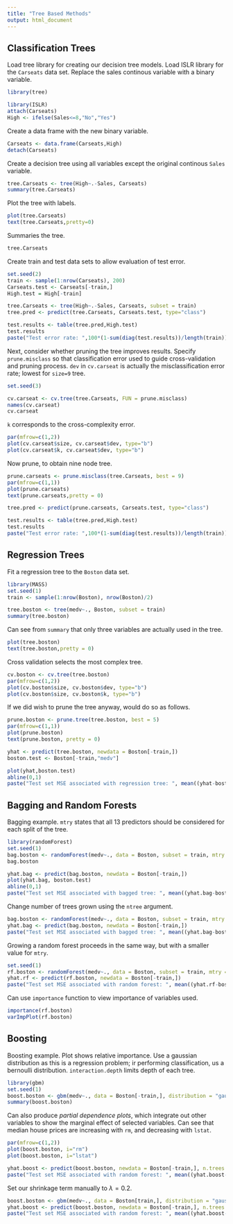 ```yaml
---
title: "Tree Based Methods"
output: html_document
---
```


## Classification Trees

Load tree library for creating our decision tree models. Load ISLR library for the `Carseats` data set. Replace the sales continous variable with a binary variable.
```r
library(tree)

library(ISLR)
attach(Carseats)
High <- ifelse(Sales<=8,"No","Yes")
```

Create a data frame with the new binary variable.
```r
Carseats <- data.frame(Carseats,High)
detach(Carseats)
```

Create a decision tree using all variables except the original continous `Sales` variable. 
```r
tree.Carseats <- tree(High~.-Sales, Carseats)
summary(tree.Carseats)
```

Plot the tree with labels.
```r
plot(tree.Carseats)
text(tree.Carseats,pretty=0)
```

Summaries the tree.
```r
tree.Carseats
```

Create train and test data sets to allow evaluation of test error.
```r
set.seed(2)
train <- sample(1:nrow(Carseats), 200)
Carseats.test <- Carseats[-train,]
High.test = High[-train]

tree.Carseats <- tree(High~.-Sales, Carseats, subset = train)
tree.pred <- predict(tree.Carseats, Carseats.test, type="class")

test.results <- table(tree.pred,High.test)
test.results
paste("Test error rate: ",100*(1-sum(diag(test.results))/length(train)),"%",sep="")
```

Next, consider whether pruning the tree improves results. Specify `prune.misclass` so that classification error used to guide cross-validation and pruning process. `dev` in `cv.carseat` is actually the misclassification error rate; lowest for `size=9` tree.
```r
set.seed(3)

cv.carseat <- cv.tree(tree.Carseats, FUN = prune.misclass)
names(cv.carseat)
cv.carseat
```

`k` corresponds to the cross-complexity error.
```r
par(mfrow=c(1,2))
plot(cv.carseat$size, cv.carseat$dev, type="b")
plot(cv.carseat$k, cv.carseat$dev, type="b")
```

Now prune, to obtain nine node tree.
```r
prune.carseats <- prune.misclass(tree.Carseats, best = 9)
par(mfrow=c(1,1))
plot(prune.carseats)
text(prune.carseats,pretty = 0)
```

```r
tree.pred <- predict(prune.carseats, Carseats.test, type="class")

test.results <- table(tree.pred,High.test)
test.results
paste("Test error rate: ",100*(1-sum(diag(test.results))/length(train)),"%",sep="")
```


## Regression Trees

Fit a regression tree to the `Boston` data set.
```r
library(MASS)
set.seed(1)
train <- sample(1:nrow(Boston), nrow(Boston)/2)

tree.boston <- tree(medv~., Boston, subset = train)
summary(tree.boston)
```

Can see from `summary` that only three variables are actually used in the tree.

```r
plot(tree.boston)
text(tree.boston,pretty = 0)
```

Cross validation selects the most complex tree.

```r
cv.boston <- cv.tree(tree.boston)
par(mfrow=c(1,2))
plot(cv.boston$size, cv.boston$dev, type="b")
plot(cv.boston$size, cv.boston$k, type="b")
```

If we did wish to prune the tree anyway, would do so as follows.

```r
prune.boston <- prune.tree(tree.boston, best = 5)
par(mfrow=c(1,1))
plot(prune.boston)
text(prune.boston, pretty = 0)
```

```r
yhat <- predict(tree.boston, newdata = Boston[-train,])
boston.test <- Boston[-train,"medv"]

plot(yhat,boston.test)
abline(0,1)
paste("Test set MSE associated with regression tree: ", mean((yhat-boston.test)^2))
```


## Bagging and Random Forests

Bagging example. `mtry` states that all 13 predictors should be considered for each split of the tree.

```r
library(randomForest)
set.seed(1)
bag.boston <- randomForest(medv~., data = Boston, subset = train, mtry = 13, importance = T)
bag.boston
```

```r
yhat.bag <- predict(bag.boston, newdata = Boston[-train,])
plot(yhat.bag, boston.test)
abline(0,1)
paste("Test set MSE associated with bagged tree: ", mean((yhat.bag-boston.test)^2))
```

Change number of trees grown using the `ntree` argument.

```r
bag.boston <- randomForest(medv~., data = Boston, subset = train, mtry = 13, ntree = 25)
yhat.bag <- predict(bag.boston, newdata = Boston[-train,])
paste("Test set MSE associated with bagged tree: ", mean((yhat.bag-boston.test)^2))
```

Growing a random forest proceeds in the same way, but with a smaller value for `mtry`.

```r
set.seed(1)
rf.boston <- randomForest(medv~., data = Boston, subset = train, mtry = 6, importance = T)
yhat.rf <- predict(rf.boston, newdata = Boston[-train,])
paste("Test set MSE associated with random forest: ", mean((yhat.rf-boston.test)^2))
```

Can use `importance` function to view importance of variables used.
```r
importance(rf.boston)
varImpPlot(rf.boston)
```


## Boosting

Boosting example. Plot shows relative importance. Use a gaussian distribution as this is a regression problem; ir performing classification, us a bernoulli distribution. `interaction.depth` limits depth of each tree.

```r
library(gbm)
set.seed(1)
boost.boston <- gbm(medv~., data = Boston[-train,], distribution = "gaussian", n.trees = 5000, interaction.depth = 4)
summary(boost.boston)
```

Can also produce *partial dependence plots*, which integrate out other variables to show the marginal effect of selected variables. Can see that median house prices are increasing with `rm`, and decreasing with `lstat`.

```r
par(mfrow=c(1,2))
plot(boost.boston, i="rm")
plot(boost.boston, i="lstat")
```

```r
yhat.boost <- predict(boost.boston, newdata = Boston[-train,], n.trees = 5000)
paste("Test set MSE associated with random forest: ", mean((yhat.boost-boston.test)^2))
```


Set our shrinkage term manually to $\lambda=0.2$.
```r
boost.boston <- gbm(medv~., data = Boston[train,], distribution = "gaussian", n.trees = 5000, interaction.depth = 4, shrinkage = 0.2, verbose = F)
yhat.boost <- predict(boost.boston, newdata = Boston[-train,], n.trees = 5000)
paste("Test set MSE associated with random forest: ", mean((yhat.boost-boston.test)^2))
```







